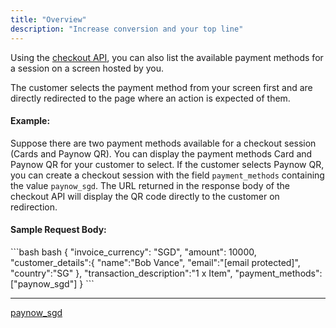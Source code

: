```yaml
---
title: "Overview"
description: "Increase conversion and your top line"
---
```


Using the [checkout API](https://docs.tazapay.com/v3/reference/create-checkout), you can also list the available payment methods for a session on a screen hosted by you.

The customer selects the payment method from your screen first and are directly redirected to the page where an action is expected of them.

#### Example:

Suppose there are two payment methods available for a checkout session (Cards and Paynow QR). You can display the payment methods Card and Paynow QR for your customer to select. If the customer selects Paynow QR, you can create a checkout session with the field `payment_methods` containing the value `paynow_sgd`. The URL returned in the response body of the checkout API will display the QR code directly to the customer on redirection.

#### Sample Request Body:

<CodeGroup>
  ```bash bash
  {
  	"invoice_currency": "SGD",
  	"amount": 10000,
    "customer_details":{
      "name":"Bob Vance",
      "email":"[email protected]",
      "country":"SG"
    },
    "transaction_description":"1 x Item",
    "payment_methods":["paynow_sgd"]
  }
  ```
</CodeGroup>

***

[paynow\_sgd](/docs/paynow_sgd-1)
